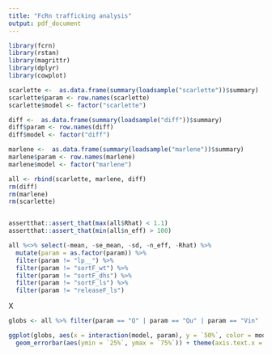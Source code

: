 ```yaml
---
title: "FcRn trafficking analysis"
output: pdf_document
---
```


```r
library(fcrn)
library(rstan)
library(magrittr)
library(dplyr)
library(cowplot)

scarlette <-  as.data.frame(summary(loadsample("scarlette"))$summary)
scarlette$param <- row.names(scarlette)
scarlette$model <- factor("scarlette")

diff <-  as.data.frame(summary(loadsample("diff"))$summary)
diff$param <- row.names(diff)
diff$model <- factor("diff")

marlene <-  as.data.frame(summary(loadsample("marlene"))$summary)
marlene$param <- row.names(marlene)
marlene$model <- factor("marlene")

all <- rbind(scarlette, marlene, diff)
rm(diff)
rm(marlene)
rm(scarlette)


assertthat::assert_that(max(all$Rhat) < 1.1)
assertthat::assert_that(min(all$n_eff) > 100)

all %<>% select(-mean, -se_mean, -sd, -n_eff, -Rhat) %>%
  mutate(param = as.factor(param)) %>%
  filter(param != "lp__") %>%
  filter(param != "sortF_wt") %>%
  filter(param != "sortF_dhs") %>%
  filter(param != "sortF_ls") %>%
  filter(param != "releaseF_ls")
```
X

```r
globs <- all %>% filter(param == "Q" | param == "Qu" | param == "Vin" | param == "Vp")

ggplot(globs, aes(x = interaction(model, param), y = `50%`, color = model)) + geom_point() +
  geom_errorbar(aes(ymin = `25%`, ymax = `75%`)) + theme(axis.text.x = element_text(angle = 45, hjust = 1))
```


